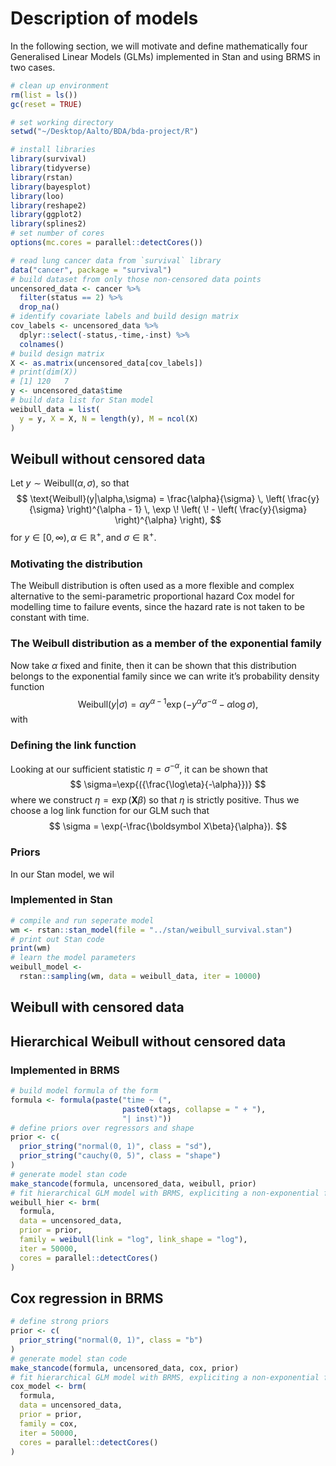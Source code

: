 # Description of models

In the following section, we will motivate and define mathematically four Generalised Linear Models (GLMs) implemented in Stan and using BRMS in two cases.

```r
# clean up environment
rm(list = ls())
gc(reset = TRUE)

# set working directory
setwd("~/Desktop/Aalto/BDA/bda-project/R")

# install libraries
library(survival)
library(tidyverse)
library(rstan)
library(bayesplot)
library(loo)
library(reshape2)
library(ggplot2)
library(splines2)
# set number of cores
options(mc.cores = parallel::detectCores())

# read lung cancer data from `survival` library
data("cancer", package = "survival")
# build dataset from only those non-censored data points
uncensored_data <- cancer %>%
  filter(status == 2) %>%
  drop_na()
# identify covariate labels and build design matrix
cov_labels <- uncensored_data %>%
  dplyr::select(-status,-time,-inst) %>%
  colnames()
# build design matrix
X <- as.matrix(uncensored_data[cov_labels])
# print(dim(X))
# [1] 120   7
y <- uncensored_data$time
# build data list for Stan model
weibull_data = list(
  y = y, X = X, N = length(y), M = ncol(X)
)
```

## Weibull without censored data

Let $y \sim \text{Weibull}(\alpha, \sigma)$, so that
$$
\text{Weibull}(y|\alpha,\sigma) =
\frac{\alpha}{\sigma} \, \left( \frac{y}{\sigma} \right)^{\alpha - 1}
\, \exp \! \left( \! - \left( \frac{y}{\sigma} \right)^{\alpha}
\right),
$$
for $y \in [0,\infty), \alpha \in \mathbb{R}^+,$ and $\sigma \in \mathbb{R}^+$. 

### Motivating the distribution

The Weibull distribution is often used as a more flexible and complex alternative to the semi-parametric proportional hazard Cox model for modelling time to failure events, since the hazard rate is not taken to be constant with time.

### The Weibull distribution as a member of the exponential family

Now take $\alpha$ fixed and finite, then it can be shown that this distribution belongs to the exponential family since we can write it's probability density function
$$
\text{Weibull}(y|\sigma) ={\alpha y^{\alpha -1}}\exp(-y^{\alpha}\sigma^{-\alpha}-\alpha\log\sigma),
$$
with
\begin{align*}
b(y)&={\alpha y^{\alpha -1}} \\
\eta&=\sigma^{-\alpha}\\
T(y)&=-y^{\alpha} \\
a(\eta)&=\alpha\log\sigma.
\end{align*}

### Defining the link function

Looking at our sufficient statistic $\eta=\sigma^{-\alpha}$, it can be shown that
$$
\sigma=\exp{({\frac{\log\eta}{-\alpha}})}
$$
where we construct $\eta = \exp(\boldsymbol X\beta)$ so that $\eta$ is strictly positive. Thus we choose a log link function for our GLM such that
$$
\sigma = \exp(-\frac{\boldsymbol X\beta}{\alpha}).
$$

### Priors

In our Stan model, we wil

### Implemented in Stan

```r
# compile and run seperate model
wm <- rstan::stan_model(file = "../stan/weibull_survival.stan")
# print out Stan code
print(wm)
# learn the model parameters
weibull_model <-
  rstan::sampling(wm, data = weibull_data, iter = 10000)
```

## Weibull with censored data

## Hierarchical Weibull without censored data

### Implemented in BRMS

```r
# build model formula of the form
formula <- formula(paste("time ~ (",
                         paste0(xtags, collapse = " + "), 
                         "| inst)"))
# define priors over regressors and shape
prior <- c(
  prior_string("normal(0, 1)", class = "sd"),
  prior_string("cauchy(0, 5)", class = "shape")
)
# generate model stan code
make_stancode(formula, uncensored_data, weibull, prior)
# fit hierarchical GLM model with BRMS, expliciting a non-exponential family
weibull_hier <- brm(
  formula,
  data = uncensored_data,
  prior = prior,
  family = weibull(link = "log", link_shape = "log"),
  iter = 50000,
  cores = parallel::detectCores()
)
```

## Cox regression in BRMS

```r
# define strong priors
prior <- c(
  prior_string("normal(0, 1)", class = "b")
)
# generate model stan code
make_stancode(formula, uncensored_data, cox, prior)
# fit hierarchical GLM model with BRMS, expliciting a non-exponential family
cox_model <- brm(
  formula,
  data = uncensored_data,
  prior = prior,
  family = cox,
  iter = 50000,
  cores = parallel::detectCores()
)
```